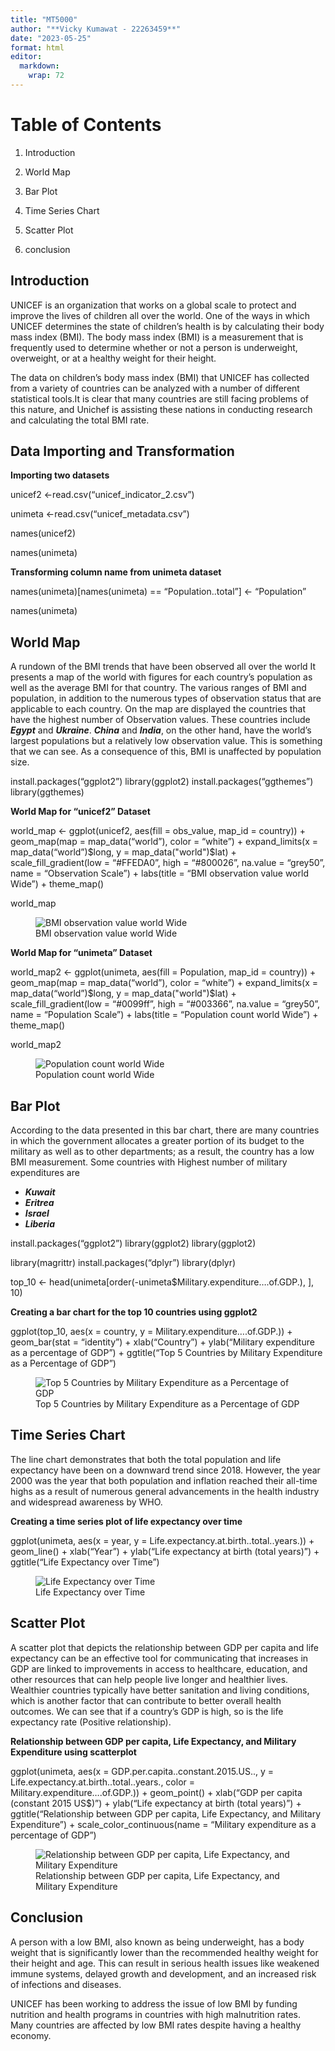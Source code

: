 ---
title: "MT5000"
author: "**Vicky Kumawat - 22263459**"
date: "2023-05-25"
format: html
editor: 
  markdown: 
    wrap: 72
---

# Table of Contents

1.  Introduction

2.  World Map

3.  Bar Plot

4.  Time Series Chart

5.  Scatter Plot

6.  conclusion

## Introduction

UNICEF is an organization that works on a global scale to protect and
improve the lives of children all over the world. One of the ways in
which UNICEF determines the state of children's health is by calculating
their body mass index (BMI). The body mass index (BMI) is a measurement
that is frequently used to determine whether or not a person is
underweight, overweight, or at a healthy weight for their height.

The data on children's body mass index (BMI) that UNICEF has collected
from a variety of countries can be analyzed with a number of different
statistical tools.It is clear that many countries are still facing
problems of this nature, and Unichef is assisting these nations in
conducting research and calculating the total BMI rate.

## Data Importing and Transformation

**Importing two datasets**

unicef2 \<-read.csv("unicef_indicator_2.csv")

unimeta \<-read.csv("unicef_metadata.csv")

names(unicef2)

names(unimeta)

**Transforming column name from unimeta dataset**

names(unimeta)\[names(unimeta) == "Population..total"\] \<- "Population"

names(unimeta)

## World Map

A rundown of the BMI trends that have been observed all over the world
It presents a map of the world with figures for each country's
population as well as the average BMI for that country. The various
ranges of BMI and population, in addition to the numerous types of
observation status that are applicable to each country. On the map are
displayed the countries that have the highest number of Observation
values. These countries include ***Egypt*** and ***Ukraine***.
***China*** and ***India***, on the other hand, have the world's largest
populations but a relatively low observation value. This is something
that we can see. As a consequence of this, BMI is unaffected by
population size.

install.packages("ggplot2") library(ggplot2)
install.packages("ggthemes") library(ggthemes)

**World Map for "unicef2" Dataset**

world_map \<- ggplot(unicef2, aes(fill = obs_value, map_id = country)) +
geom_map(map = map_data("world"), color = "white") + expand_limits(x =
map_data("world")$long, y = map_data("world")$lat) +
scale_fill_gradient(low = "#FFEDA0", high = "#800026", na.value =
"grey50", name = "Observation Scale") + labs(title = "BMI observation
value world Wide") + theme_map()

world_map

![BMI observation value world Wide](worldMap_u2.jpeg)

**World Map for "unimeta" Dataset**

world_map2 \<- ggplot(unimeta, aes(fill = Population, map_id =
country)) + geom_map(map = map_data("world"), color = "white") +
expand_limits(x = map_data("world")$long, y = map_data("world")$lat) +
scale_fill_gradient(low = "#0099ff", high = "#003366", na.value =
"grey50", name = "Population Scale") + labs(title = "Population count
world Wide") + theme_map()

world_map2

![Population count world Wide](worldMap_um.jpeg)

## Bar Plot

According to the data presented in this bar chart, there are many
countries in which the government allocates a greater portion of its
budget to the military as well as to other departments; as a result, the
country has a low BMI measurement. Some countries with Highest number of
military expenditures are

-   ***Kuwait***
-   ***Eritrea***
-   ***Israel***
-   ***Liberia***

install.packages("ggplot2") library(ggplot2) library(ggplot2)

library(magrittr) install.packages("dplyr") library(dplyr)

top_10 \<-
head(unimeta\[order(-unimeta\$Military.expenditure....of.GDP.), \], 10)

**Creating a bar chart for the top 10 countries using ggplot2**

ggplot(top_10, aes(x = country, y = Military.expenditure....of.GDP.)) +
geom_bar(stat = "identity") + xlab("Country") + ylab("Military
expenditure as a percentage of GDP") + ggtitle("Top 5 Countries by
Military Expenditure as a Percentage of GDP")

![Top 5 Countries by Military Expenditure as a Percentage of
GDP](barChart_um.jpeg)

## Time Series Chart

The line chart demonstrates that both the total population and life
expectancy have been on a downward trend since 2018. However, the year
2000 was the year that both population and inflation reached their
all-time highs as a result of numerous general advancements in the
health industry and widespread awareness by WHO.

**Creating a time series plot of life expectancy over time**

ggplot(unimeta, aes(x = year, y =
Life.expectancy.at.birth..total..years.)) + geom_line() + xlab("Year") +
ylab("Life expectancy at birth (total years)") + ggtitle("Life
Expectancy over Time")

![Life Expectancy over Time](timeSeries_um.jpeg)

## Scatter Plot

A scatter plot that depicts the relationship between GDP per capita and
life expectancy can be an effective tool for communicating that
increases in GDP are linked to improvements in access to healthcare,
education, and other resources that can help people live longer and
healthier lives. Wealthier countries typically have better sanitation
and living conditions, which is another factor that can contribute to
better overall health outcomes. We can see that if a country's GDP is
high, so is the life expectancy rate (Positive relationship).

**Relationship between GDP per capita, Life Expectancy, and Military
Expenditure using scatterplot**

ggplot(unimeta, aes(x = GDP.per.capita..constant.2015.US.., y =
Life.expectancy.at.birth..total..years., color =
Military.expenditure....of.GDP.)) + geom_point() + xlab("GDP per capita
(constant 2015 US\$)") + ylab("Life expectancy at birth (total
years)") + ggtitle("Relationship between GDP per capita, Life
Expectancy, and Military Expenditure") + scale_color_continuous(name =
"Military expenditure as a percentage of GDP")

![Relationship between GDP per capita, Life Expectancy, and Military
Expenditure](scatterPlot_um.jpeg)

## Conclusion

A person with a low BMI, also known as being underweight, has a body
weight that is significantly lower than the recommended healthy weight
for their height and age. This can result in serious health issues like
weakened immune systems, delayed growth and development, and an
increased risk of infections and diseases.

UNICEF has been working to address the issue of low BMI by funding
nutrition and health programs in countries with high malnutrition rates.
Many countries are affected by low BMI rates despite having a healthy
economy.
